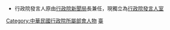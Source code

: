 *行政院發言人原由[[行政院新聞局|行政院新聞局]]長兼任，現獨立為[[行政院發言人室|行政院發言人室]]
[[Category:中華民國行政院所屬部會人物|Category:中華民國行政院所屬部會人物]]
[[Category:中華民國各政府發言人|臺]]